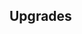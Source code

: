 {{Building
| name = Hunters
| image = N/A
| category = [[Levy Barracks]]
| cycle = 15s
| capacity = 2
| produce_per_cycle = 1 {{UnitLink|name=Hunter}}
| consume_per_cycle = 15 {{RessourceIcon|type=wheat}}, 5 {{RessourceIcon|type=wood}}
| build_cost = 100 {{RessourceIcon|type=wood}}, 50 {{RessourceIcon|type=wheat}}
| description = Produces hunters that slow down enemies with their ranged attacks.
}}

== Upgrades ==
{{Upgrade
| name = Stinky Nets
| description = Hunters poison their enemies, dealing bonus 10 damage over time.
}}
{{Upgrade
| name = Hunters' Capacity
| description = Increases capacity by 2.
}}